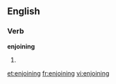 
==English==

===Verb===
'''enjoining'''

# {{present participle of|[[enjoin]]}}

[[et:enjoining]]
[[fr:enjoining]]
[[vi:enjoining]]
